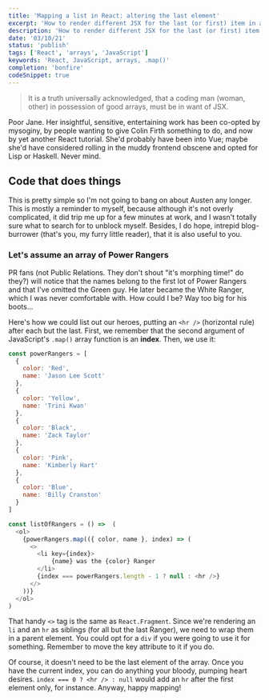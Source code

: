 ```yaml
---
title: 'Mapping a list in React: altering the last element'
excerpt: 'How to render different JSX for the last (or first) item in an array'
description: 'How to render different JSX for the last (or first) item in an array'
date: '03/10/21'
status: 'publish'
tags: ['React', 'arrays', 'JavaScript']
keywords: 'React, JavaScript, arrays, .map()'
completion: 'bonfire'
codeSnippet: true
---
```


<blockquote style={{ marginTop: 0 }}>
  <p className="BlogPost__Paragraph">
    It is a truth universally acknowledged, that a coding man (woman, other) in possession
    of good arrays, must be in want of JSX.
  </p>
</blockquote>

<p>
  <Dropcap>Poor</Dropcap> Jane. Her insightful, sensitive, entertaining work has been
  co-opted by mysoginy, by people wanting to give Colin Firth something to do, and now by
  yet another React tutorial. She'd probably have been into Vue; maybe she'd have
  considered rolling in the muddy frontend obscene and opted for Lisp or Haskell. Never
  mind.
</p>

## Code that does things

This is pretty simple so I'm not going to bang on about Austen any longer. This is mostly
a reminder to myself, because although it's not overly complicated, it did trip me up for
a few minutes at work, and I wasn't totally sure what to search for to unblock myself.
Besides, I do hope, intrepid blog-burrower (that's you, my furry little reader), that it
is also useful to you.

### Let's assume an array of Power Rangers

PR fans (not Public Relations. They don't shout "it's morphing time!" do they?) will
notice that the names belong to the first lot of Power Rangers and that I've omitted the
Green guy. He later became the White Ranger, which I was never comfortable with. How could
I be? Way too big for his boots...

Here's how we could list out our heroes, putting an `<hr />` (horizontal rule) after each
but the last. First, we remember that the second argument of JavaScript's `.map()` array
function is an **index**. Then, we use it:

```JavaScript title=file.jsx
const powerRangers = [
  {
    color: 'Red',
    name: 'Jason Lee Scott'
  },
  {
    color: 'Yellow',
    name: 'Trini Kwan'
  },
  {
    color: 'Black',
    name: 'Zack Taylor'
  },
  {
    color: 'Pink',
    name: 'Kimberly Hart'
  },
  {
    color: 'Blue',
    name: 'Billy Cranston'
  }
]

const listOfRangers = () =>  (
  <ol>
    {powerRangers.map(({ color, name }, index) => (
      <>
        <li key={index}>
            {name} was the {color} Ranger
        </li>
        {index === powerRangers.length - 1 ? null : <hr />}
      </>
    ))}
  </ol>
)
```

That handy `<>` tag is the same as `React.Fragment`. Since we're rendering an `li` and an
`hr` as siblings (for all but the last Ranger), we need to wrap them in a parent element.
You could opt for a `div` if you were going to use it for something. Remember to move the
key attribute to it if you do.

Of course, it doesn't need to be the last element of the array. Once you have the current
index, you can do anything your bloody, pumping heart desires.
`index === 0 ? <hr /> : null` would add an `hr` after the first element only, for
instance. Anyway, happy mapping!

